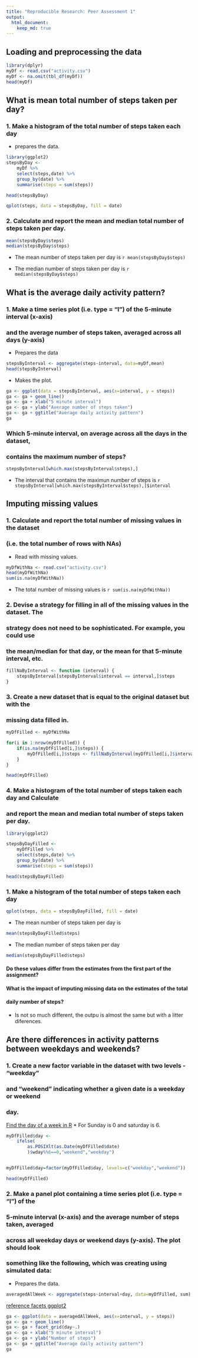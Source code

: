 ```yaml
---
title: "Reproducible Research: Peer Assessment 1"
output: 
  html_document:
    keep_md: true
---
```



## Loading and preprocessing the data

```r
library(dplyr)
myDf <- read.csv("activity.csv")
myDf <- na.omit(tbl_df(myDf))
head(myDf)
```


## What is mean total number of steps taken per day?

### 1. Make a histogram of the total number of steps taken each day

* prepares the data.
```r
library(ggplot2)
stepsByDay <- 
    myDf %>%
    select(steps,date) %>%
    group_by(date) %>%
    summarise(steps = sum(steps))              

head(stepsByDay)
```

```r
qplot(steps, data = stepsByDay, fill = date)
```


### 2. Calculate and report the mean and median total number of steps taken per day.

```r
mean(stepsByDay$steps)
median(stepsByDay$steps)
```

* The mean number of steps taken per day is `r mean(stepsByDay$steps)`

* The median number of steps taken per day is `r median(stepsByDay$steps)`


## What is the average daily activity pattern?

### 1. Make a time series plot (i.e. type = "l") of the 5-minute interval (x-axis) 
### and the average number of steps taken, averaged across all days (y-axis)

* Prepares the data
```r
stepsByInterval <- aggregate(steps~interval, data=myDf,mean)
head(stepsByInterval)
```


* Makes the plot.
```r
ga <- ggplot(data = stepsByInterval, aes(x=interval, y = steps))
ga <- ga + geom_line()
ga <- ga + xlab("5 minute interval")
ga <- ga + ylab("Average number of steps taken") 
ga <- ga + ggtitle("Average daily activity pattern")
ga

```

### Which 5-minute interval, on average across all the days in the dataset,
### contains the maximum number of steps?

```r
stepsByInterval[which.max(stepsByInterval$steps),]
```

* The interval that contains the maximun number of steps is `r stepsByInterval[which.max(stepsByInterval$steps),]$interval`

## Imputing missing values

### 1. Calculate and report the total number of missing values in the dataset
### (i.e. the total number of rows with NAs)

* Read with missing values.
```r
myDfWithNa <- read.csv("activity.csv")
head(myDfWithNa)
sum(is.na(myDfWithNa))
```

* The total number of missing values is `r sum(is.na(myDfWithNa))`

### 2. Devise a strategy for filling in all of the missing values in the dataset. The
### strategy does not need to be sophisticated. For example, you could use
### the mean/median for that day, or the mean for that 5-minute interval, etc.

```r
fillNaByInterval <- function (interval) {
    stepsByInterval[stepsByInterval$interval == interval,]$steps
}

```


### 3. Create a new dataset that is equal to the original dataset but with the
### missing data filled in.


```r
myDfFilled <- myDfWithNa

for(i in 1:nrow(myDfFilled)) {
    if(is.na(myDfFilled[i,]$steps)) {
        myDfFilled[i,]$steps <- fillNaByInterval(myDfFilled[i,]$interval)
    }
}

head(myDfFilled)

```


### 4. Make a histogram of the total number of steps taken each day and Calculate
### and report the mean and median total number of steps taken per day. 

```r

library(ggplot2)

stepsByDayFilled <- 
    myDfFilled %>%
    select(steps,date) %>%
    group_by(date) %>%
    summarise(steps = sum(steps))              

head(stepsByDayFilled)
```

### 1. Make a histogram of the total number of steps taken each day

```r
qplot(steps, data = stepsByDayFilled, fill = date)
```

* The mean number of steps taken per day is
```r
mean(stepsByDayFilled$steps)
```


* The median number of steps taken per day
```r
median(stepsByDayFilled$steps)
```



#### Do these values differ from the estimates from the first part of the assignment?
#### What is the impact of imputing missing data on the estimates of the total
#### daily number of steps?

* Is not so much different, the outpu is almost the same but with a litter diferences.


## Are there differences in activity patterns between weekdays and weekends?


### 1. Create a new factor variable in the dataset with two levels - "weekday"
### and "weekend" indicating whether a given date is a weekday or weekend
### day.

[Find the day of a week in R](http://stackoverflow.com/questions/9216138/find-the-day-of-a-week-in-r)
* For Sunday is 0 and saturday is 6.
```r
myDfFilled$day <- 
    ifelse(
        as.POSIXlt(as.Date(myDfFilled$date)
        )$wday%%6==0,"weekend","weekday")


myDfFilled$day=factor(myDfFilled$day, levels=c("weekday","weekend"))

head(myDfFilled)
```



### 2. Make a panel plot containing a time series plot (i.e. type = "l") of the
### 5-minute interval (x-axis) and the average number of steps taken, averaged
### across all weekday days or weekend days (y-axis). The plot should look
### something like the following, which was creating using simulated data:

* Prepares the data.
```r
averagedAllWeek <- aggregate(steps~interval+day, data=myDfFilled, sum)
```

[reference facets ggplot2](http://docs.ggplot2.org/0.9.3.1/facet_grid.html)
```r
ga <- ggplot(data = averagedAllWeek, aes(x=interval, y = steps))
ga <- ga + geom_line()
ga <- ga + facet_grid(day~.)
ga <- ga + xlab("5 minute interval")
ga <- ga + ylab("Number of steps") 
ga <- ga + ggtitle("Average daily activity pattern")
ga
```


